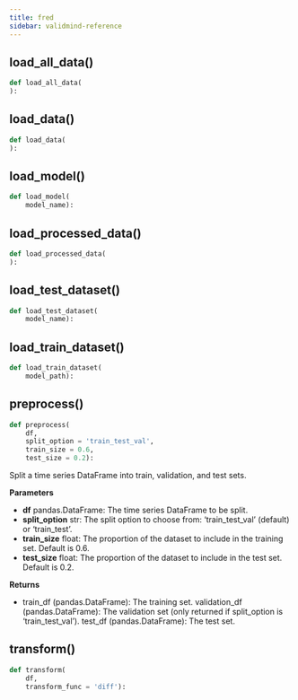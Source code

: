 ```yaml
---
title: fred
sidebar: validmind-reference
---
```


## load_all_data[()]{.muted}

<!-- function.qmd.jinja2 - function signature -->

```python
def load_all_data(
):
```

## load_data[()]{.muted}

<!-- function.qmd.jinja2 - function signature -->

```python
def load_data(
):
```

## load_model[()]{.muted}

<!-- function.qmd.jinja2 - function signature -->

```python
def load_model(
    model_name):
```

## load_processed_data[()]{.muted}

<!-- function.qmd.jinja2 - function signature -->

```python
def load_processed_data(
):
```

## load_test_dataset[()]{.muted}

<!-- function.qmd.jinja2 - function signature -->

```python
def load_test_dataset(
    model_name):
```

## load_train_dataset[()]{.muted}

<!-- function.qmd.jinja2 - function signature -->

```python
def load_train_dataset(
    model_path):
```

## preprocess[()]{.muted}

<!-- function.qmd.jinja2 - function signature -->

```python
def preprocess(
    df,
    split_option = 'train_test_val',
    train_size = 0.6,
    test_size = 0.2):
```

Split a time series DataFrame into train, validation, and test sets.

**Parameters**

- **df** pandas.DataFrame: The time series DataFrame to be split.
- **split_option** str: The split option to choose from: 'train_test_val' (default) or 'train_test'.
- **train_size** float: The proportion of the dataset to include in the training set. Default is 0.6.
- **test_size** float: The proportion of the dataset to include in the test set. Default is 0.2.

**Returns**

- train_df (pandas.DataFrame): The training set. validation_df (pandas.DataFrame): The validation set (only returned if split_option is 'train_test_val'). test_df (pandas.DataFrame): The test set.

## transform[()]{.muted}

<!-- function.qmd.jinja2 - function signature -->

```python
def transform(
    df,
    transform_func = 'diff'):
```
